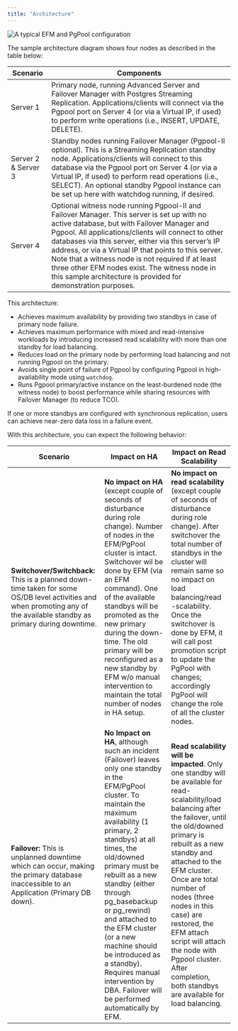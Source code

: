```yaml
---
title: "Architecture"
---
```


<div id="architecture" class="registered_link"></div>

![*A typical EFM and PgPool configuration*](images/edb_ha_architecture.png)

The sample architecture diagram shows four nodes as described in the table below:

| **Scenario**        | **Components**                                                                                                                                                                                                                                                                                                                                                                                                                                                                           |
| ------------------- | ---------------------------------------------------------------------------------------------------------------------------------------------------------------------------------------------------------------------------------------------------------------------------------------------------------------------------------------------------------------------------------------------------------------------------------------------------------------------------------------- |
| Server 1            | Primary node, running Advanced Server and Failover Manager with Postgres Streaming Replication. Applications/clients will connect via the Pgpool port on Server 4 (or via a Virtual IP, if used) to perform write operations (i.e., INSERT, UPDATE, DELETE).                                                                                                                                                                                                                             |
| Server 2 & Server 3 | Standby nodes running Failover Manager (Pgpool-II optional). This is a Streaming Replication standby node. Applications/clients will connect to this database via the Pgpool port on Server 4 (or via a Virtual IP, if used) to perform read operations (i.e., SELECT). An optional standby Pgpool instance can be set up here with watchdog running, if desired.                                                                                                                        |
| Server 4            | Optional witness node running Pgpool-II and Failover Manager. This server is set up with no active database, but with Failover Manager and Pgpool. All applications/clients will connect to other databases via this server, either via this server’s IP address, or via a Virtual IP that points to this server. Note that a witness node is not required if at least three other EFM nodes exist. The witness node in this sample architecture is provided for demonstration purposes. |

This architecture:

-   Achieves maximum availability by providing two standbys in case of primary node failure.
-   Achieves maximum performance with mixed and read-intensive workloads by introducing increased read scalability with more than one standby for load balancing.
-   Reduces load on the primary node by performing load balancing and not running Pgpool on the primary.
-   Avoids single point of failure of Pgpool by configuring Pgpool in high-availability mode using `watchdog`.
-   Runs Pgpool primary/active instance on the least-burdened node (the witness node) to boost performance while sharing resources with Failover Manager (to reduce TCO).

If one or more standbys are configured with synchronous replication, users can achieve near-zero data loss in a failure event.

With this architecture, you can expect the following behavior:

| **Scenario**                                                                                                                                                             | **Impact on HA**                                                                                                                                                                                                                                                                                                                                                                                                                                                        | **Impact on Read Scalability**                                                                                                                                                                                                                                                                                                                                                                                                        |
| ------------------------------------------------------------------------------------------------------------------------------------------------------------------------ | ----------------------------------------------------------------------------------------------------------------------------------------------------------------------------------------------------------------------------------------------------------------------------------------------------------------------------------------------------------------------------------------------------------------------------------------------------------------------- | ------------------------------------------------------------------------------------------------------------------------------------------------------------------------------------------------------------------------------------------------------------------------------------------------------------------------------------------------------------------------------------------------------------------------------------- |
| **Switchover/Switchback:** This is a planned down-time taken for some OS/DB level activities and when promoting any of the available standby as primary during downtime. | **No impact on HA** (except couple of seconds of disturbance during role change). Number of nodes in the EFM/PgPool cluster is intact. Switchover wil be done by EFM (via an EFM command). One of the available standbys will be promoted as the new primary during the down-time. The old primary will be reconfigured as a new standby by EFM w/o manual intervention to maintain the total number of nodes in HA setup.                                              | **No impact on read scalability** (except couple of seconds of disturbance during role change). After switchover the total number of standbys in the cluster will remain same so no impact on load balancing/read -scalability. Once the switchover is done by EFM, it will call post promotion script to update the PgPool with changes; accordingly PgPool will change the role of all the cluster nodes.                           |
| **Failover:** This is unplanned downtime which can occur, making the primary database inaccessible to an Application (Primary DB down).                                  | **No Impact on HA**, although such an incident (Failover) leaves only one standby in the EFM/PgPool cluster. To maintain the maximum availability (1 primary, 2 standbys) at all times, the old/downed primary must be rebuilt as a new standby (either through pg_basebackup or pg_rewind) and attached to the EFM cluster (or a new machine should be introduced as a standby). Requires manual intervention by DBA. Failover will be performed automatically by EFM. | **Read scalability will be impacted**. Only one standby will be available for read-scalability/load balancing after the failover, until the old/downed primary is rebuilt as a new standby and attached to the EFM cluster. Once are total number of nodes (three nodes in this case) are restored, the EFM attach script will attach the node with Pgpool cluster. After completion, both standbys are available for load balancing. |
